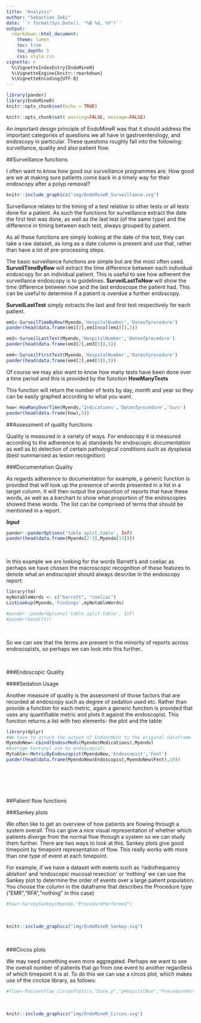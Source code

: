 ```yaml
---
title: "Analysis"
author: "Sebastian Zeki"
date: '`r format(Sys.Date(), "%B %d, %Y")`'
output:
  rmarkdown::html_document:
    theme: lumen
    toc: true
    toc_depth: 5
    css: style.css
vignette: >
  %\VignetteIndexEntry{EndoMineR}
  %\VignetteEngine{knitr::rmarkdown}
  %\VignetteEncoding{UTF-8}
---
```


```r
library(pander)
library(EndoMineR)
knitr::opts_chunk$set(echo = TRUE)

```

```r
knitr::opts_chunk$set( warning=FALSE, message=FALSE)
```


An important design principle of EndoMineR was that it should address the important categories of questions we all have in gastroenterology, and endoscopy in particular. These questions roughly fall into the following: surveillance, quality and also patient flow.



##Surveillance functions

I often want to know how good our surveillance programmes are. How good are we at making sure patients come back in a timely way for their endoscopy after a polyp removal?

```r
knitr::include_graphics("img/EndoMineR_Surveillance.svg")
```

Surveillance relates to the timing of a test relative to other tests or all tests done for a patient. As such the functions for surveillance extract the date the first test was done, as well as the last test (of the same type) and the difference in timing between each test, always grouped by patient. 

As all these functions are simply looking at the date of the test, they can take a raw dataset, as long as a date column is present and use that, rather than have a lot of pre-processing steps. 

The basic surveillance functions are simple but are the most often used. **SurveilTimeByRow** will extract the time difference between each individual endoscopy for an individual patient. This is useful to see how adherent the surveillance endoscopy is to guidelines. **SurveilLastToNow** will show the time difference between now and the last endoscope the patient had. This can be useful to determine if a patient is overdue a further endoscopy.

**SurveilLastTest** simply extracts the last and first test respectively for each patient. 

```r
em1<-SurveilTimeByRow(Myendo,'HospitalNumber','Dateofprocedure')
pander(head(data.frame(em1[2],em1[ncol(em1)]),5))

```

```r
em3<-SurveilLastTest(Myendo,'HospitalNumber','Dateofprocedure')
pander(head(data.frame(em3[2],em3[5]),5))
```


```r
em4<-SurveilFirstTest(Myendo,'HospitalNumber','Dateofprocedure')
pander(head(data.frame(em4[2],em4[5]),5))
```

Of course we may also want to know how many tests have been done over a time period and this is provided by the function **HowManyTests**

This function will return the number of tests by day, month and year so they can be easily graphed according to what you want.

```r
how<-HowManyOverTime(Myendo,'Indications','Dateofprocedure','Surv')
pander(head(data.frame(how),5))
```




##Assessment of quality functions

Quality is measured in a variety of ways. For endoscopy it is measured according to the adherence to a) standards for endoscopic documentation as well as b) detection of certain pathological conditions such as dysplasia (best summarised as lesion recognition)


###Documentation Quality

As regards adherence to documentation for example, a generic function is provided that will look up the presence of words presented in a list in a target column. It will then output the proportion of reports that have these words, as well as a barchart to show what proportion of the endoscopies showed these words. The list can be comprised of terms that should be mentioned in a report.

**_Input_**
                      
```r
pander::panderOptions('table.split.table', Inf)
pander(head(data.frame(Myendo[2:3],Myendo[13])))
```

<br>

In this example we are looking for the words Barrett's and coeliac as perhaps we have chosen the macroscopic recognition of these features to denote what an endoscopist should always describe in the endoscopy report:

```r
library(tm)
myNotableWords <- c("barrett", "coeliac")
ListLookup(Myendo,'Findings',myNotableWords)
```

```r
#pander::panderOptions('table.split.table', Inf)
#pander(head(tt))
```

<br>

So we can see that the terms are present in the minority of reports across endoscopists, so perhaps we can look into this further..

<br>

###Endoscopic Quality

####Sedation Usage

Another measure of quality is the assessment of those factors that are recorded at endoscopy such as degree of sedation used etc. Rather than provide a function for each metric, again a generic function is provided that uses any quantifiable metric and plots it against the endoscopist. This function returns a list with two elements- the plot and the table:

```r
library(dplyr)
#We have to attach the output of EndoscMeds to the original dataframe
MyendoNew<-cbind(EndoscMeds(Myendo$Medications),Myendo)
#Average Fentanyl use by endoscopist:
Mytable<-MetricByEndoscopist(MyendoNew,'Endoscopist','Fent')
pander(head(data.frame(MyendoNew$Endoscopist,MyendoNew$Fent),10))
```


<br>
<br>



<br>


##Patient flow functions

###Sankey plots

We often like to get an overview of how patients are flowing through a system overall. This can give a nice visual representation of whether which patients diverge from the normal flow through a system so we can study them further. There are two ways to look at this. Sankey plots give good timepoint by timepoint representation of flow. This really works with more than one type of event at each timepoint. 

For example, if we have a dataset with events such as 'radiofrequency ablation' and 'endoscopic mucosal resection' or 'nothing' we can use the Sankey plot to determine the order of events over a large patient population. You choose the column in the dataframe that describes the Procedure type ("EMR","RFA","nothing" in this case)


```r
#how<-SurveySankey(Myendo,"ProcedurePerformed")
```

<br>



```r
knitr::include_graphics("img/EndoMineR_Sankey.svg")
```

<br>


###Circos plots

We may need something even more aggregated. Perhaps we want to see the overall number of patients that go from one event to another regardless of which timepoint it is at. To do this we can use a circos plot, which makes use of the circlize library, as follows:

```r
#flow<-PatientFlow_CircosPlots(v,"Date.y","pHospitalNum","ProcedurePerformed")
```

<br>


```r
knitr::include_graphics("img/EndoMineR_Circos.svg")
```

<br>